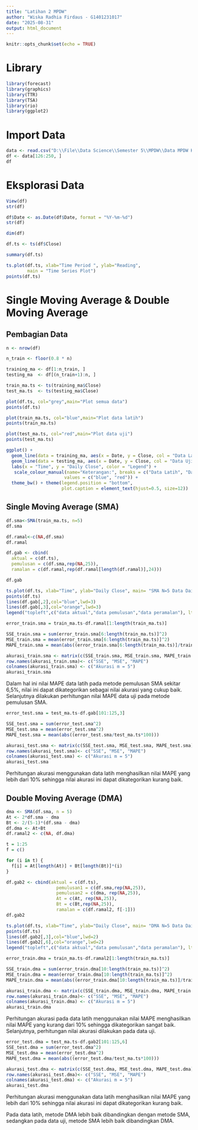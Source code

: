 ```yaml
---
title: "Latihan 2 MPDW"
author: "Wiska Radhia Firdaus - G1401231017"
date: "2025-08-31"
output: html_document
---
```


```r
knitr::opts_chunk$set(echo = TRUE)
```

# Library

```r
library(forecast)
library(graphics)
library(TTR)
library(TSA)
library(rio)
library(ggplot2)
```

# Import Data

```r
data <- read.csv("D:\\File\\Data Science\\Semester 5\\MPDW\\Data MPDW Kelompok 1.csv")
df <- data[126:250, ]
df
```

# Eksplorasi Data

```r
View(df)
str(df)
```

```r
df$Date <- as.Date(df$Date, format = "%Y-%m-%d")
str(df)
```


```r
dim(df)
```

```r
df.ts <- ts(df$Close)
```

```r
summary(df.ts)
```

```r
ts.plot(df.ts, xlab="Time Period ", ylab="Reading", 
        main = "Time Series Plot")
points(df.ts)
```

# Single Moving Average & Double Moving Average
## Pembagian Data

```r
n <- nrow(df)

n_train <- floor(0.8 * n)

training_ma <- df[1:n_train, ]
testing_ma  <- df[(n_train+1):n, ]

train_ma.ts <- ts(training_ma$Close)
test_ma.ts  <- ts(testing_ma$Close)
```

```r
plot(df.ts, col="grey",main="Plot semua data")
points(df.ts)
```

```r
plot(train_ma.ts, col="blue",main="Plot data latih")
points(train_ma.ts)
```

```r
plot(test_ma.ts, col="red",main="Plot data uji")
points(test_ma.ts)
```

```r
ggplot() + 
  geom_line(data = training_ma, aes(x = Date, y = Close, col = "Data Latih")) +
  geom_line(data = testing_ma, aes(x = Date, y = Close, col = "Data Uji")) +
  labs(x = "Time", y = "Daily Close", color = "Legend") +
   scale_colour_manual(name="Keterangan:", breaks = c("Data Latih", "Data Uji"),
                      values = c("blue", "red")) + 
  theme_bw() + theme(legend.position = "bottom",
                     plot.caption = element_text(hjust=0.5, size=12))
```

## Single Moving Average (SMA)

```r
df.sma<-SMA(train_ma.ts, n=5)
df.sma
```

```r
df.ramal<-c(NA,df.sma)
df.ramal
```

```r
df.gab <- cbind(
  aktual = c(df.ts),
  pemulusan = c(df.sma,rep(NA,25)),
  ramalan = c(df.ramal,rep(df.ramal[length(df.ramal)],24)))

df.gab
```

```r
ts.plot(df.ts, xlab="Time", ylab="Daily Close", main= "SMA N=5 Data Daily Close")
points(df.ts)
lines(df.gab[,2],col="blue",lwd=3)
lines(df.gab[,3],col="orange",lwd=3)
legend("topleft",c("data aktual","data pemulusan","data peramalan"), lty=8, col=c("black","blue","orange"), cex=0.5)
```

```r
error_train.sma = train_ma.ts-df.ramal[1:length(train_ma.ts)]

SSE_train.sma = sum(error_train.sma[6:length(train_ma.ts)]^2)
MSE_train.sma = mean(error_train.sma[6:length(train_ma.ts)]^2)
MAPE_train.sma = mean(abs((error_train.sma[6:length(train_ma.ts)]/train_ma.ts[6:length(train_ma.ts)])*100))

akurasi_train.sma <- matrix(c(SSE_train.sma, MSE_train.sma, MAPE_train.sma))
row.names(akurasi_train.sma)<- c("SSE", "MSE", "MAPE")
colnames(akurasi_train.sma) <- c("Akurasi m = 5")
akurasi_train.sma
```

Dalam hal ini nilai MAPE data latih pada metode pemulusan SMA sekitar 6,5%, nilai ini dapat dikategorikan sebagai nilai akurasi yang cukup baik. Selanjutnya dilakukan perhitungan nilai MAPE data uji pada metode pemulusan SMA.

```r
error_test.sma = test_ma.ts-df.gab[101:125,3]

SSE_test.sma = sum(error_test.sma^2)
MSE_test.sma = mean(error_test.sma^2)
MAPE_test.sma = mean(abs((error_test.sma/test_ma.ts*100)))

akurasi_test.sma <- matrix(c(SSE_test.sma, MSE_test.sma, MAPE_test.sma))
row.names(akurasi_test.sma)<- c("SSE", "MSE", "MAPE")
colnames(akurasi_test.sma) <- c("Akurasi m = 5")
akurasi_test.sma
```

Perhitungan akurasi menggunakan data latih menghasilkan nilai MAPE yang lebih dari 10% sehingga nilai akurasi ini dapat dikategorikan kurang baik.

## Double Moving Average (DMA)

```r
dma <- SMA(df.sma, n = 5)
At <- 2*df.sma - dma
Bt <- 2/(5-1)*(df.sma - dma)
df.dma <- At+Bt
df.ramal2 <- c(NA, df.dma)

t = 1:25
f = c()

for (i in t) {
  f[i] = At[length(At)] + Bt[length(Bt)]*(i)
}

df.gab2 <- cbind(aktual = c(df.ts), 
                   pemulusan1 = c(df.sma,rep(NA,25)),
                   pemulusan2 = c(dma, rep(NA,25)),
                   At = c(At, rep(NA,25)), 
                   Bt = c(Bt,rep(NA,25)),
                   ramalan = c(df.ramal2, f[-1]))
df.gab2
```

```r
ts.plot(df.ts, xlab="Time", ylab="Daily Close", main= "DMA N=5 Data Daily Close")
points(df.ts)
lines(df.gab2[,3],col="blue",lwd=2)
lines(df.gab2[,6],col="orange",lwd=2)
legend("topleft",c("data aktual","data pemulusan","data peramalan"), lty=8, col=c("black","blue","orange"), cex=0.8)
```

```r
error_train.dma = train_ma.ts-df.ramal2[1:length(train_ma.ts)]

SSE_train.dma = sum(error_train.dma[10:length(train_ma.ts)]^2)
MSE_train.dma = mean(error_train.dma[10:length(train_ma.ts)]^2)
MAPE_train.dma = mean(abs((error_train.dma[10:length(train_ma.ts)]/train_ma.ts[10:length(train_ma.ts)])*100))

akurasi_train.dma <- matrix(c(SSE_train.dma, MSE_train.dma, MAPE_train.dma))
row.names(akurasi_train.dma)<- c("SSE", "MSE", "MAPE")
colnames(akurasi_train.dma) <- c("Akurasi m = 5")
akurasi_train.dma
```

Perhitungan akurasi pada data latih menggunakan nilai MAPE menghasilkan nilai MAPE yang kurang dari 10% sehingga dikategorikan sangat baik. Selanjutnya, perhitungan nilai akurasi dilakukan pada data uji.

```r
error_test.dma = test_ma.ts-df.gab2[101:125,6]
SSE_test.dma = sum(error_test.dma^2)
MSE_test.dma = mean(error_test.dma^2)
MAPE_test.dma = mean(abs((error_test.dma/test_ma.ts*100)))

akurasi_test.dma <- matrix(c(SSE_test.dma, MSE_test.dma, MAPE_test.dma))
row.names(akurasi_test.dma)<- c("SSE", "MSE", "MAPE")
colnames(akurasi_test.dma) <- c("Akurasi m = 5")
akurasi_test.dma
```

Perhitungan akurasi menggunakan data latih menghasilkan nilai MAPE yang lebih dari 10% sehingga nilai akurasi ini dapat dikategorikan kurang baik.

Pada data latih, metode DMA lebih baik dibandingkan dengan metode SMA, sedangkan pada data uji, metode SMA lebih baik dibandingkan DMA.

```r

```









